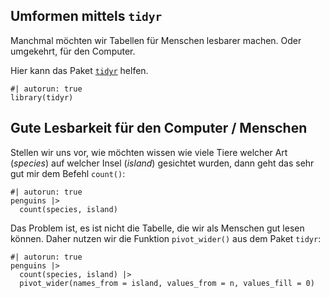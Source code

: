 <!--

# Das Tidyverse - tidyr

-->

## Umformen mittels `tidyr`

Manchmal möchten wir Tabellen für Menschen lesbarer machen. Oder umgekehrt, für den Computer. 

Hier kann das Paket [`tidyr`](http://tidyr.tidyverse.org) helfen.

```webr-r
#| autorun: true
library(tidyr)
```

## Gute Lesbarkeit für den Computer / Menschen

Stellen wir uns vor, wie möchten wissen wie viele Tiere welcher Art (*species*) auf welcher Insel (*island*) gesichtet wurden, dann geht das sehr gut mir dem Befehl `count()`:

```webr-r
#| autorun: true
penguins |>
  count(species, island) 
```

Das Problem ist, es ist nicht die Tabelle, die wir als Menschen gut lesen können. Daher nutzen wir die Funktion `pivot_wider()` aus dem Paket `tidyr`:

```webr-r
#| autorun: true
penguins |>
  count(species, island) |>
  pivot_wider(names_from = island, values_from = n, values_fill = 0)
```

